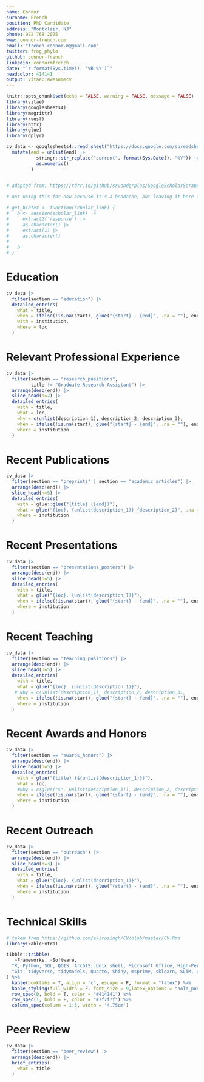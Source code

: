 ```yaml
---
name: Connor
surname: French
position: PhD Candidate
address: "Montclair, NJ"
phone: 972 768 2025
www: connor-french.com
email: "french.connor.m@gmail.com"
twitter: frog_phylo
github: connor-french
linkedin: connormfrench
date: "`r format(Sys.time(), '%B %Y')`"
headcolor: 414141
output: vitae::awesomecv
---
```


```r
knitr::opts_chunk$set(echo = FALSE, warning = FALSE, message = FALSE)
library(vitae)
library(googlesheets4)
library(magrittr)
library(rvest)
library(httr)
library(glue)
library(dplyr)

cv_data <- googlesheets4::read_sheet("https://docs.google.com/spreadsheets/d/1_-FwA_gPivAbhd0pmku-ps6jOqQQqPQzhPYEagJS9t8/edit?usp=sharing", skip = 1) |> 
  mutate(end = unlist(end) |> 
           stringr::str_replace("current", format(Sys.Date(), "%Y")) |> 
           as.numeric()
         )
           
```

```r
# adapted from: https://rdrr.io/github/srvanderplas/GoogleScholarScrapeR/src/R/Scrape.R

# not using this for now because it's a headache, but leaving it here in case I want to use it in the future

# get_bibtex <- function(scholar_link) {
#   b <- session(scholar_link) |>
#     extract2('response') |>
#     as.character() |>
#     extract(1) |>
#     as.character()
# 
#   b
# }
```


# Education

```r
cv_data |>
  filter(section == "education") |>
  detailed_entries(
    what = title,
    when = ifelse(!is.na(start), glue("{start} - {end}", .na = ""), end),
    with = institution,
    where = loc
  )
```

# Relevant Professional Experience

```r
cv_data |> 
  filter(section == "research_positions",
         title != "Graduate Research Assistant") |>
  arrange(desc(end)) |> 
  slice_head(n=2) |> 
  detailed_entries(
    with = title,
    what = loc,
    why = c(unlist(description_1), description_2, description_3),
    when = ifelse(!is.na(start), glue("{start} - {end}", .na = ""), end),
    where = institution
  )
```


# Recent Publications

```r

cv_data |> 
  filter(section == "preprints" | section == "academic_articles") |> 
  arrange(desc(end)) |> 
  slice_head(n=5) |> 
  detailed_entries(
    with = glue::glue("{title} ({end})"),
    what = glue("{loc}. {unlist(description_1)} {description_2}", .na = ""),
    where = institution
  )
```

# Recent Presentations

```r
cv_data |> 
  filter(section == "presentations_posters") |> 
  arrange(desc(end)) |> 
  slice_head(n=5) |> 
  detailed_entries(
    with = title,
    what = glue("{loc}. {unlist(description_1)}"),
    when = ifelse(!is.na(start), glue("{start} - {end}", .na = ""), end),
    where = institution
  )
```

# Recent Teaching

```r
cv_data |> 
  filter(section == "teaching_positions") |> 
  arrange(desc(end)) |> 
  slice_head(n=5) |> 
  detailed_entries(
    with = title,
    what = glue("{loc}. {unlist(description_1)}"),
   # why = c(unlist(description_1), description_2, description_3),
    when = ifelse(!is.na(start), glue("{start} - {end}", .na = ""), end),
    where = institution
  )
```

# Recent Awards and Honors

```r
cv_data |> 
  filter(section == "awards_honors") |> 
  arrange(desc(end)) |> 
  slice_head(n=5) |> 
  detailed_entries(
    with = glue("{title} (${unlist(description_1)})"),
    what = loc,
    #why = c(glue("$", unlist(description_1)), description_2, description_3),
    when = ifelse(!is.na(start), glue("{start} - {end}", .na = ""), end),
    where = institution
  )
```

# Recent Outreach

```r
cv_data |> 
  filter(section == "outreach") |> 
  arrange(desc(end)) |> 
  slice_head(n=3) |> 
  detailed_entries(
    with = title,
    what = glue("{loc}. {unlist(description_1)}"),
    when = ifelse(!is.na(start), glue("{start} - {end}", .na = ""), end),
    where = institution
  )
```

# Technical Skills 

```r
# taken from https://github.com/akirosingh/CV/blob/master/CV.Rmd
library(kableExtra)

tibble::tribble(
   ~Frameworks, ~Software,
  "R, Python, SQL, QGIS, ArcGIS, Unix shell, Microsoft Office, High-Performance Computing",
  "Git, tidyverse, tidymodels, Quarto, Shiny, msprime, sklearn, SLiM, conda, snakemake, common bioinformatics tools"
) %>%
  kable(booktabs = T, align = 'c', escape = F, format = "latex") %>%
  kable_styling(full_width = F, font_size = 9,latex_options = "hold_position") %>% 
  row_spec(0, bold = T, color = "#414141") %>% 
  row_spec(1, bold = F, color = "#7f7f7f") %>% 
  column_spec(column = 1:3, width = '4.75cm')
```

# Peer Review

```r
cv_data |> 
  filter(section == "peer_review") |> 
  arrange(desc(end)) |> 
  brief_entries(
    what = title
  )
```

